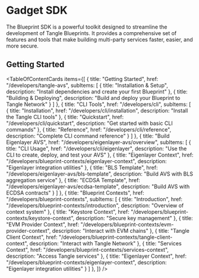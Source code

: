 # Gadget SDK

The Blueprint SDK is a powerful toolkit designed to streamline the development of Tangle Blueprints. It provides a comprehensive set of features and tools that make building multi-party services faster, easier, and more secure.

## Getting Started


<TableOfContentCards items={[
  {
    title: "Getting Started",
    href: "/developers/tangle-avs",
    subItems: [
      {
        title: "Installation & Setup",
        description: "Install dependencies and create your first Blueprint"
      },
      {
        title: "Building & Deploying",
        description: "Build and deploy your Blueprint to Tangle Network"
      }
    ]
  },
  {
    title: "CLI Tools", 
    href: "/developers/cli",
    subItems: [
      {
        title: "Installation",
        href: "/developers/cli/installation",
        description: "Install the Tangle CLI tools"
      },
      {
        title: "Quickstart",
        href: "/developers/cli/quickstart", 
        description: "Get started with basic CLI commands"
      },
      {
        title: "Reference",
        href: "/developers/cli/reference",
        description: "Complete CLI command reference"
      }
    ]
  },
    {
    title: "Build Eigenlayer AVS",
    href: "/developers/eigenlayer-avs/overview",
    subItems: [
      {
        title: "CLI Usage",
        href: "/developers/cli/eigenlayer",
        description: "Use the CLI to create, deploy, and test your AVS"
      },
      {
        title: "Eigenlayer Context",
        href: "/developers/blueprint-contexts/eigenlayer-context",
        description: "Eigenlayer integration utilities"
      },
      {
        title: "BLS Template",
        href: "/developers/eigenlayer-avs/bls-template",
        description: "Build AVS with BLS aggregation service"
      },
      {
        title: "ECDSA Template", 
        href: "/developers/eigenlayer-avs/ecdsa-template",
        description: "Build AVS with ECDSA contracts"
      }
    ]
  },
  {
    title: "Blueprint Contexts",
    href: "/developers/blueprint-contexts",
    subItems: [
      {
        title: "Introduction",
        href: "/developers/blueprint-contexts/introduction",
        description: "Overview of context system"
      },
      {
        title: "Keystore Context",
        href: "/developers/blueprint-contexts/keystore-context",
        description: "Secure key management"
      },
      {
        title: "EVM Provider Context",
        href: "/developers/blueprint-contexts/evm-provider-context",
        description: "Interact with EVM chains"
      },
      {
        title: "Tangle Client Context",
        href: "/developers/blueprint-contexts/tangle-client-context",
        description: "Interact with Tangle Network"
      },
      {
        title: "Services Context",
        href: "/developers/blueprint-contexts/services-context",
        description: "Access Tangle services"
      },
      {
        title: "Eigenlayer Context",
        href: "/developers/blueprint-contexts/eigenlayer-context",
        description: "Eigenlayer integration utilities"
      }
    ]
  },
]} />
